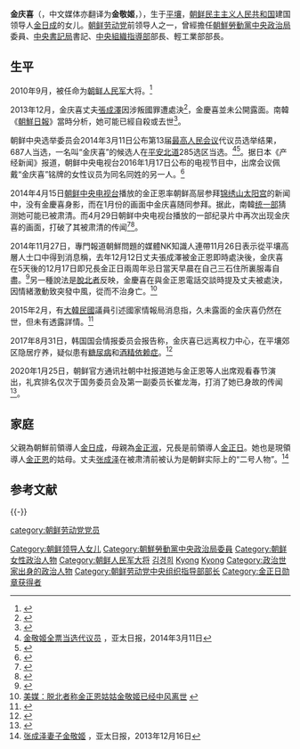 {{noteTA|G1=KOR|G2=NSK}}
{{Infobox officeholder
| 姓名          = 金庆喜<br>김경희
| 图像          =
| caption       = 金敬姬（1966年）
| birth_date    = {{Birth date and age|1946|5|30}}
| birth_place   = {{PRK-1947|short=yes}}[[平安南道|平安南道]][[平壤市|平壤市]]
| death_date    = 
| death_place   =
|office = {{WPK}}[[朝鲜劳动党中央委员会组织指导部|中央委員會勞動指導部]]部长
|first_secretary = [[金正恩|金正恩]]
|term_start = 2012年4月
|term_end =2013年12月 
|predecessor = [[金正日|金正日]]
|successor = [[金正恩|金正恩]]
| 国籍       ={{PRK-1947}}（1946－1948）<br>{{DPRK}}（1948－）
| party = {{WPK}}
| 别名     = 
| 知名于   = [[金正日|金正日]]的妹妹
| 职业     = 
| 配偶     = {{marriage|[[張成澤|張成澤]]|1972|2013|reason=widowed}}
| 子女     =張金松（1977年－2006年）<br>張韓
| branch = {{KPA-Army}}
| rank = {{flagicon image|General of the Army rank insignia (North Korea).svg}}[[大将|大将]]
| serviceyears = 2010－2013
|awards= [[金正日勳章|金正日勳章]]
}}
{{Infobox Korean name|hanja=金慶喜<ref>{{cite news |title=金正恩同志观看年节纪念演出 |url=http://kcna.kp/kcna.user.special.getArticlePage.kcmsf |accessdate=2020-01-27 |agency=朝中社 |date=2020-01-26 |archive-date=2017-12-11 |archive-url=https://web.archive.org/web/20171211053548/http://www.kcna.kp/kcna.user.special.getArticlePage.kcmsf/ |dead-url=no }}</ref>|hangul=김경희|mr=Kim Kyŏng-hŭi|rr=Gim Gyeong-hui|context=north}}
'''金庆喜'''（{{kor|김경희}}，中文媒体亦翻译为'''金敬姬'''，{{bd|1946年|5月30日|catIdx=Kim}}），生于[[平壤|平壤]]，[[朝鲜民主主义人民共和国|朝鲜民主主义人民共和国]]建国领导人[[金日成|金日成]]的女儿。[[朝鲜劳动党|朝鲜劳动党]]前领导人之一，曾經擔任[[朝鮮勞動黨中央政治局|朝鮮勞動黨中央政治局]]委員、[[朝鲜劳动党中央委员会政务局|中央書記局]]書記、[[朝鲜劳动党中央委员会组织指导部|中央組織指導部]]部長、輕工業部部長。

== 生平 ==
2010年9月，被任命为[[朝鲜人民军|朝鲜人民军]]大将。<ref>{{cite web|url=http://www.bbc.co.uk/zhongwen/simp/world/2010/09/100927_nkorea_kim_general.shtml|title=金正日任命三儿子金正银为人民军上将|date=2010-09-27|accessdate=2010-09-28|archive-date=2010-09-28|archive-url=https://web.archive.org/web/20100928164952/http://www.bbc.co.uk/zhongwen/simp/world/2010/09/100927_nkorea_kim_general.shtml|dead-url=no}}</ref>

2013年12月，金庆喜丈夫[[張成澤|張成澤]]因涉叛國罪遭處決<ref>{{cite web|url=http://www.cna.com.tw/news/firstnews/201312130002-1.aspx|title=祭出叛國罪名 北韓處決張成澤|3=|work=中央通訊社|accessdate=2013-12-13|archive-date=2013-12-14|archive-url=https://web.archive.org/web/20131214040049/http://www3.cna.com.tw/news/firstnews/201312130002-1.aspx|dead-url=no}}</ref>，金慶喜並未公開露面。南韓《[[朝鮮日報|朝鮮日報]]》當時分析，她可能已經自殺或去世<ref>{{cite web|url=http://www.cna.com.tw/news/firstnews/201401060015-1.aspx|title=韓媒：金敬姬可能已去世|3=|work=中央通訊社|accessdate=2014-01-06|archive-date=2014-01-06|archive-url=https://web.archive.org/web/20140106125059/http://www.cna.com.tw/news/firstnews/201401060015-1.aspx|dead-url=no}}</ref>。

朝鲜中央选举委员会2014年3月11日公布第13届[[最高人民会议|最高人民会议]]代议员选举结果，687人当选，一名叫“金庆喜”的候选人在[[平安北道|平安北道]]285选区当选。<ref>[http://www.apdnews.com/news/75572.html 金敬姬全票当选代议员] {{Wayback|url=http://www.apdnews.com/news/75572.html |date=20140312225150 }}，亚太日报，2014年3月11日</ref><ref>{{cite web | url=http://news.sina.com.cn/w/2014-03-12/035029684238.shtml | title=朝鲜公布代议员选举结果 | publisher=新浪 | accessdate=2014-03-12 | author=南方都市报 | archive-date=2014-03-12 | archive-url=https://web.archive.org/web/20140312225125/http://news.sina.com.cn/w/2014-03-12/035029684238.shtml | dead-url=no }}</ref>。据日本《产经新闻》报道，朝鲜中央电视台2016年1月17日公布的电视节目中，出席会议佩戴“金庆喜”铭牌的女性议员为同名同姓的另一人。<ref>{{cite news |title=金正恩姑母金敬姬落选朝鲜议会选举 |url=https://world.huanqiu.com/article/9CaKrnJTkl5 |accessdate=2020-01-27 |agency=环球网 |date=2016-01-21 |archive-date=2020-01-27 |archive-url=https://web.archive.org/web/20200127045720/https://world.huanqiu.com/article/9CaKrnJTkl5 |dead-url=no }}</ref>

2014年4月15日[[朝鲜中央电视台|朝鲜中央电视台]]播放的金正恩率朝鲜高层参拜[[锦绣山太阳宫|锦绣山太阳宫]]的新闻中，没有金慶喜身影，而在1月份的画面中金庆喜随同参拜。据此，南韓[[统一部|统一部]]猜测她可能已被肃清。而4月29日朝鲜中央电视台播放的一部纪录片中再次出现金庆喜的画面，打破了其被肃清的传闻<ref>{{cite book| url=http://cnnews.chosun.com/site/data/html_dir/2014/05/01/20140501000012.html| title=金敬姬重登朝纪录片 破被肃清传闻| publisher=朝鲜日报中文网| deadurl=yes| archiveurl=https://web.archive.org/web/20140502003922/http://cnnews.chosun.com/site/data/html_dir/2014/05/01/20140501000012.html| archivedate=2014-05-02}}</ref><ref>{{cite book| url=http://news.xinhuanet.com/video/2014-05/01/c_126453689.htm| title=金敬姬重现朝电视台画面| publisher=新华网| deadurl=yes| archiveurl=https://web.archive.org/web/20140504065653/http://news.xinhuanet.com/video/2014-05/01/c_126453689.htm| archivedate=2014-05-04}}</ref>。

2014年11月27日，專門報道朝鮮問題的媒體NK知識人連帶11月26日表示從平壤高層人士口中得到消息稱，去年12月12日丈夫張成澤被金正恩即時處決後，金庆喜在5天後的12月17日即兄長金正日兩周年忌日當天早晨在自己三石住所裏服毒自盡。<ref name="die1">{{Cite web |url=https://tw.news.yahoo.com/%E5%82%B3%E6%9C%9D%E9%AE%AE%E9%87%91%E6%95%AC%E5%A7%AC%E5%B7%B2%E5%9C%A8%E5%BC%B5%E6%88%90%E6%BE%A4%E8%A2%AB%E8%99%95%E6%B1%BA5%E5%A4%A9%E5%BE%8C%E8%87%AA%E6%AE%BA-072117455.html |title=朝鮮金敬姬已在張成澤被處決5天後自殺 |accessdate=2014-11-27 |archive-date=2014-12-05 |archive-url=https://web.archive.org/web/20141205180042/https://tw.news.yahoo.com/%E5%82%B3%E6%9C%9D%E9%AE%AE%E9%87%91%E6%95%AC%E5%A7%AC%E5%B7%B2%E5%9C%A8%E5%BC%B5%E6%88%90%E6%BE%A4%E8%A2%AB%E8%99%95%E6%B1%BA5%E5%A4%A9%E5%BE%8C%E8%87%AA%E6%AE%BA-072117455.html |dead-url=no }}</ref>另一種說法是[[脫北者|脫北者]]反映，金慶喜在與金正恩電話交談時提及丈夫被處決，因情緒激動致突發中風，從而不治身亡。<ref name="die2">[http://news.xinhuanet.com/world/2014-11/30/c_127262692.htm 美媒：脱北者称金正恩姑姑金敬姬已经中风离世] {{webarchive|url=https://web.archive.org/web/20141203121420/http://news.xinhuanet.com/world/2014-11/30/c_127262692.htm |date=2014-12-03 }}</ref>

2015年2月，有[[大韓民國|大韓民國]]議員引述國家情報局消息指，久未露面的金庆喜仍然在世，但未有透露詳情。<ref>{{cite news |url=http://hk.apple.nextmedia.com/international/art/20150225/19054090 |title=南韓指金敬姬仍在生 |publisher=[[蘋果日報_(香港)|蘋果日報]] |date=2015年2月25日 |accessdate=2015年2月24日 |archive-date=2015年2月25日 |archive-url=https://web.archive.org/web/20150225000121/http://hk.apple.nextmedia.com/international/art/20150225/19054090 |dead-url=no }}{{zh-hant}}</ref>

2017年8月31日，韩国国会情报委员会报告称，金庆喜已远离权力中心，在平壤郊区隐居疗养，疑似患有[[糖尿病|糖尿病]]和[[酗酒|酒精依赖症]]。<ref>{{cite news |title=韩情报机构：金正恩姑姑金敬姬在平壤郊区疗养 |url=https://cn.yna.co.kr/view/ACK20170831005100881 |accessdate=2020-01-27 |agency=韩联社 |date=2017-08-31 |archive-date=2020-01-27 |archive-url=https://web.archive.org/web/20200127025903/https://cn.yna.co.kr/view/ACK20170831005100881 |dead-url=no }}</ref>

2020年1月25日，朝鲜官方通讯社朝中社报道她与金正恩等人出席观看春节演出，礼宾排名仅次于国务委员会及第一副委员长崔龙海，打消了她已身故的传闻<ref>{{cite news |title=金正恩姑姑时隔6年多公开露面 |url=https://cn.yna.co.kr/view/ACK20200126000700881?section=nk/index |accessdate=2020-01-27 |agency=韩联社 |ref=2020-01-26 |archive-date=2020-01-26 |archive-url=https://web.archive.org/web/20200126092946/https://cn.yna.co.kr/view/ACK20200126000700881?section=nk%2Findex |dead-url=no }}</ref>。

== 家庭 ==
父親為朝鮮前領導人[[金日成|金日成]]，母親為[[金正淑_(朝鮮)|金正淑]]，兄長是前領導人[[金正日|金正日]]。她也是現領導人[[金正恩|金正恩]]的姑母。丈夫[[张成泽|张成泽]]在被肃清前被认为是朝鲜实际上的“二号人物”。<ref>[http://www.apdnews.com/news/54767.html 张成泽妻子金敬姬] {{Wayback|url=http://www.apdnews.com/news/54767.html|date=20131216080857}}，亚太日报，2013年12月16日</ref>

== 参考文献 ==
{{Reflist|2}}

{{-}}
{{s-start}}
{{s-ppo}}
{{s-bef|before=[[金正日|金正日]]}}
{{s-ttl|title=[[朝鲜劳动党中央委员会组织指导部|朝鲜劳动党中央委员会组织指导部]]|years=2012年4月–2013年12月}}
{{s-aft|after=[[金正恩|金正恩]]}}
{{s-end}}

{{金日成家族}}

{{DEFAULTSORT:Kim}}
[[Category:朝鲜领导人女儿|Category:朝鲜领导人女儿]]
[[Category:朝鮮勞動黨中央政治局委員|Category:朝鮮勞動黨中央政治局委員]]
[[category:朝鲜劳动党党员|category:朝鲜劳动党党员]]
[[Category:朝鲜女性政治人物|Category:朝鲜女性政治人物]]
[[Category:朝鲜人民军大将|Category:朝鲜人民军大将]]
[[Category:平壤市出身人物|김경희]]
[[Category:金日成家族|Kyong]]
[[Category:金姓|Kyong]]
[[Category:政治世家出身的政治人物|Category:政治世家出身的政治人物]]
[[Category:朝鲜劳动党中央组织指导部部长|Category:朝鲜劳动党中央组织指导部部长]]
[[Category:金正日勋章获得者|Category:金正日勋章获得者]]